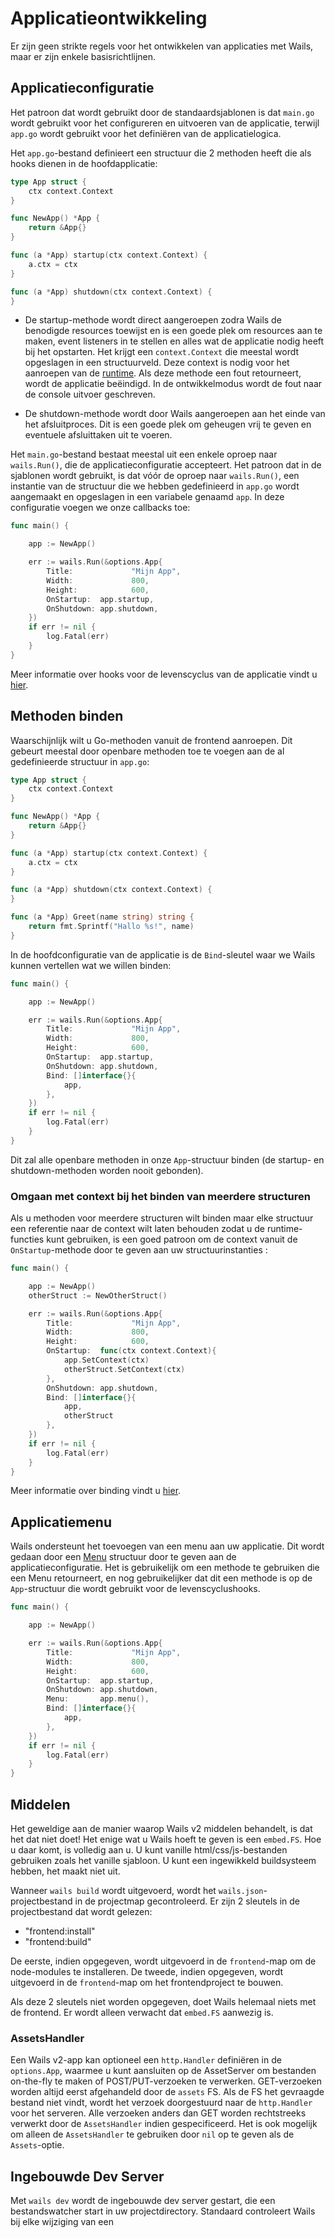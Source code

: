 # Applicatieontwikkeling

Er zijn geen strikte regels voor het ontwikkelen van applicaties met Wails, maar er zijn enkele basisrichtlijnen.

## Applicatieconfiguratie

Het patroon dat wordt gebruikt door de standaardsjablonen is dat `main.go` wordt gebruikt voor het configureren en uitvoeren van de applicatie, terwijl
`app.go` wordt gebruikt voor het definiëren van de applicatielogica.

Het `app.go`-bestand definieert een structuur die 2 methoden heeft die als hooks dienen in de hoofdapplicatie:

```go title="app.go"
type App struct {
	ctx context.Context
}

func NewApp() *App {
	return &App{}
}

func (a *App) startup(ctx context.Context) {
	a.ctx = ctx
}

func (a *App) shutdown(ctx context.Context) {
}
```

- De startup-methode wordt direct aangeroepen zodra Wails de benodigde resources toewijst en is een goede plek om resources aan te maken,
  event listeners in te stellen en alles wat de applicatie nodig heeft bij het opstarten. Het krijgt een `context.Context` die meestal wordt opgeslagen in een structuurveld. Deze context is nodig voor het aanroepen van de
  [runtime](../reference/runtime/intro.mdx). Als deze methode een fout retourneert, wordt de applicatie beëindigd.
  In de ontwikkelmodus wordt de fout naar de console uitvoer geschreven.

- De shutdown-methode wordt door Wails aangeroepen aan het einde van het afsluitproces. Dit is een goede plek om geheugen vrij te geven
  en eventuele afsluittaken uit te voeren.

Het `main.go`-bestand bestaat meestal uit een enkele oproep naar `wails.Run()`, die de applicatieconfiguratie accepteert.
Het patroon dat in de sjablonen wordt gebruikt, is dat vóór de oproep naar `wails.Run()`, een instantie van de structuur die we hebben gedefinieerd in
`app.go` wordt aangemaakt en opgeslagen in een variabele genaamd `app`. In deze configuratie voegen we onze callbacks toe:

```go {3,9,10} title="main.go"
func main() {

	app := NewApp()

	err := wails.Run(&options.App{
		Title:             "Mijn App",
		Width:             800,
		Height:            600,
		OnStartup:  app.startup,
		OnShutdown: app.shutdown,
	})
	if err != nil {
		log.Fatal(err)
	}
}
```

Meer informatie over hooks voor de levenscyclus van de applicatie vindt u [hier](../howdoesitwork.mdx#application-lifecycle-callbacks).

## Methoden binden

Waarschijnlijk wilt u Go-methoden vanuit de frontend aanroepen. Dit gebeurt meestal door openbare methoden toe te voegen aan
de al gedefinieerde structuur in `app.go`:

```go {16-18} title="app.go"
type App struct {
	ctx context.Context
}

func NewApp() *App {
	return &App{}
}

func (a *App) startup(ctx context.Context) {
	a.ctx = ctx
}

func (a *App) shutdown(ctx context.Context) {
}

func (a *App) Greet(name string) string {
    return fmt.Sprintf("Hallo %s!", name)
}
```

In de hoofdconfiguratie van de applicatie is de `Bind`-sleutel waar we Wails kunnen vertellen wat we willen binden:

```go {11-13} title="main.go"
func main() {

	app := NewApp()

	err := wails.Run(&options.App{
		Title:             "Mijn App",
		Width:             800,
		Height:            600,
		OnStartup:  app.startup,
		OnShutdown: app.shutdown,
        Bind: []interface{}{
            app,
        },
	})
	if err != nil {
		log.Fatal(err)
	}
}
```

Dit zal alle openbare methoden in onze `App`-structuur binden (de startup- en shutdown-methoden worden nooit gebonden).

### Omgaan met context bij het binden van meerdere structuren

Als u methoden voor meerdere structuren wilt binden maar elke structuur een referentie naar de context wilt laten behouden zodat u
de runtime-functies kunt gebruiken, is een goed patroon om de context vanuit de `OnStartup`-methode door te geven aan uw structuurinstanties
:

```go
func main() {

	app := NewApp()
	otherStruct := NewOtherStruct()

	err := wails.Run(&options.App{
		Title:             "Mijn App",
		Width:             800,
		Height:            600,
		OnStartup:  func(ctx context.Context){
			app.SetContext(ctx)
			otherStruct.SetContext(ctx)
		},
		OnShutdown: app.shutdown,
        Bind: []interface{}{
            app,
			otherStruct
        },
	})
	if err != nil {
		log.Fatal(err)
	}
}
```

Meer informatie over binding vindt u [hier](../howdoesitwork.mdx#method-binding).

## Applicatiemenu

Wails ondersteunt het toevoegen van een menu aan uw applicatie. Dit wordt gedaan door een [Menu](../reference/menus.mdx#menu) structuur door te geven
aan de applicatieconfiguratie. Het is gebruikelijk om een methode te gebruiken die een Menu retourneert, en nog gebruikelijker dat dit een methode is op
de `App`-structuur die wordt gebruikt voor de levenscyclushooks.

```go {11} title="main.go"
func main() {

	app := NewApp()

	err := wails.Run(&options.App{
		Title:             "Mijn App",
		Width:             800,
		Height:            600,
		OnStartup:  app.startup,
		OnShutdown: app.shutdown,
		Menu:       app.menu(),
        Bind: []interface{}{
            app,
        },
	})
	if err != nil {
		log.Fatal(err)
	}
}
```

## Middelen

Het geweldige aan de manier waarop Wails v2 middelen behandelt, is dat het dat niet doet! Het enige wat u Wails hoeft te geven is een
`embed.FS`. Hoe u daar komt, is volledig aan u. U kunt vanille html/css/js-bestanden gebruiken zoals het vanille sjabloon.
U kunt een ingewikkeld buildsysteem hebben, het maakt niet uit.

Wanneer `wails build` wordt uitgevoerd, wordt het `wails.json`-projectbestand in de projectmap gecontroleerd. Er zijn 2 sleutels in de
projectbestand dat wordt gelezen:

- "frontend:install"
- "frontend:build"

De eerste, indien opgegeven, wordt uitgevoerd in de `frontend`-map om de node-modules te installeren.
De tweede, indien opgegeven, wordt uitgevoerd in de `frontend`-map om het frontendproject te bouwen.

Als deze 2 sleutels niet worden opgegeven, doet Wails helemaal niets met de frontend. Er wordt alleen verwacht dat `embed.FS` aanwezig is.

### AssetsHandler

Een Wails v2-app kan optioneel een `http.Handler` definiëren in de `options.App`, waarmee u kunt aansluiten op de AssetServer om
bestanden on-the-fly te maken of POST/PUT-verzoeken te verwerken.
GET-verzoeken worden altijd eerst afgehandeld door de `assets` FS. Als de FS het gevraagde bestand niet vindt, wordt het verzoek doorgestuurd naar de `http.Handler` voor het serveren. Alle verzoeken anders dan GET worden rechtstreeks verwerkt door de `AssetsHandler`
indien gespecificeerd.
Het is ook mogelijk om alleen de `AssetsHandler` te gebruiken door `nil` op te geven als de `Assets`-optie.

## Ingebouwde Dev Server

Met `wails dev` wordt de ingebouwde dev server gestart, die een bestandswatcher start in uw projectdirectory. Standaard controleert Wails bij
elke wijziging van een